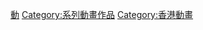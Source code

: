 {{catmore|無綫電視動畫}}

[[Category:無綫電視節目|動]]
[[Category:系列動畫作品|Category:系列動畫作品]]
[[Category:香港動畫|Category:香港動畫]]